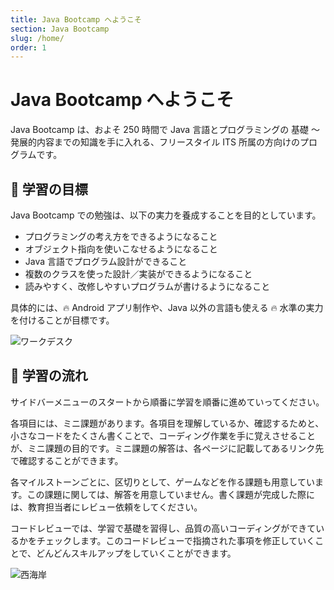 ```yaml
---
title: Java Bootcamp へようこそ
section: Java Bootcamp
slug: /home/
order: 1
---
```


# Java Bootcamp へようこそ

Java Bootcamp は、およそ 250 時間で Java 言語とプログラミングの 基礎 ～ 発展的内容までの知識を手に入れる、フリースタイル ITS 所属の方向けのプログラムです。

## 🥇 学習の目標

Java Bootcamp での勉強は、以下の実力を養成することを目的としています。

- プログラミングの考え方をできるようになること
- オブジェクト指向を使いこなせるようになること
- Java 言語でプログラム設計ができること
- 複数のクラスを使った設計／実装ができるようになること
- 読みやすく、改修しやすいプログラムが書けるようになること

具体的には、🔥 Android アプリ制作や、Java 以外の言語も使える 🔥 水準の実力を付けることが目標です。

![ワークデスク](./work_desk.jpg)

## 🐹 学習の流れ

サイドバーメニューのスタートから順番に学習を順番に進めていってください。

各項目には、ミニ課題があります。各項目を理解しているか、確認するためと、小さなコードをたくさん書くことで、コーディング作業を手に覚えさせることが、ミニ課題の目的です。ミニ課題の解答は、各ページに記載してあるリンク先で確認することができます。

各マイルストーンごとに、区切りとして、ゲームなどを作る課題も用意しています。この課題に関しては、解答を用意していません。書く課題が完成した際には、教育担当者にレビュー依頼をしてください。

コードレビューでは、学習で基礎を習得し、品質の高いコーディングができているかをチェックします。このコードレビューで指摘された事項を修正していくことで、どんどんスキルアップをしていくことができます。

![西海岸](./west_coast.jpg)
